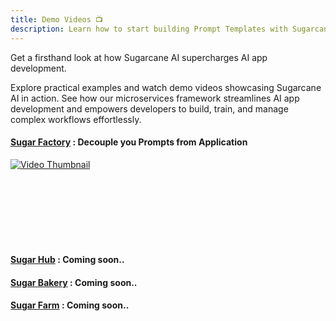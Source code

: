 ```yaml
---
title: Demo Videos 📺
description: Learn how to start building Prompt Templates with Sugarcane AI
---
```


Get a firsthand look at how Sugarcane AI supercharges AI app development.

Explore practical examples and watch demo videos showcasing Sugarcane AI in action. See how our microservices framework streamlines AI app development and empowers developers to build, train, and manage complex workflows effortlessly.

#### [**Sugar Factory**](/docs/guides/introduction/) : Decouple you Prompts from Application

[![Video Thumbnail](https://img.youtube.com/vi/ns0UWOv-xGo/maxresdefault.jpg)](https://www.youtube.com/watch?v=ns0UWOv-xGo)

<br> </br>
<br> </br>
<br> </br>

#### [**Sugar Hub**](/docs/guides/introduction/) : Coming soon..

#### [**Sugar Bakery**](/docs/guides/introduction/) : Coming soon..

#### [**Sugar Farm**](/docs/guides/introduction/) : Coming soon..



<br> </br>
<br> </br>
<br> </br>


<Reachout />
